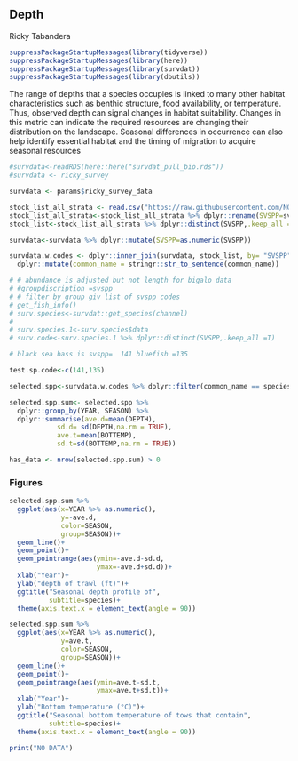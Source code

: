 ## Depth
Ricky Tabandera

```r
suppressPackageStartupMessages(library(tidyverse))
suppressPackageStartupMessages(library(here))
suppressPackageStartupMessages(library(survdat))
suppressPackageStartupMessages(library(dbutils))
```

The range of depths that a species occupies is linked to many other habitat characteristics such as benthic structure, food availability, or temperature. Thus, observed depth can signal changes in habitat suitability. Changes in this metric can indicate the required resources are changing their distribution on the landscape. Seasonal differences in occurrence can also help identify essential habitat and the timing of migration to acquire seasonal resources 

```r
#survdata<-readRDS(here::here("survdat_pull_bio.rds"))
#survdata <- ricky_survey 

survdata <- params$ricky_survey_data

stock_list_all_strata <- read.csv("https://raw.githubusercontent.com/NOAA-EDAB/ECSA/master/data/stock_list.csv")
stock_list_all_strata<-stock_list_all_strata %>% dplyr::rename(SVSPP=svspp)
stock_list<-stock_list_all_strata %>% dplyr::distinct(SVSPP,.keep_all =T)
```

```r
survdata<-survdata %>% dplyr::mutate(SVSPP=as.numeric(SVSPP))

survdata.w.codes <- dplyr::inner_join(survdata, stock_list, by= "SVSPP" ) %>%
  dplyr::mutate(common_name = stringr::str_to_sentence(common_name))

# # abundance is adjusted but not length for bigalo data
# #groupdiscription =svspp
# # filter by group giv list of svspp codes
# get_fish_info()
# surv.species<-survdat::get_species(channel)
# 
# surv.species.1<-surv.species$data
# surv.code<-surv.species.1 %>% dplyr::distinct(SVSPP,.keep_all =T)

# black sea bass is svspp= 	141 bluefish =135

test.sp.code<-c(141,135)

selected.spp<-survdata.w.codes %>% dplyr::filter(common_name == species)

selected.spp.sum<- selected.spp %>% 
  dplyr::group_by(YEAR, SEASON) %>% 
  dplyr::summarise(ave.d=mean(DEPTH), 
            sd.d= sd(DEPTH,na.rm = TRUE),
            ave.t=mean(BOTTEMP), 
            sd.t=sd(BOTTEMP,na.rm = TRUE))

has_data <- nrow(selected.spp.sum) > 0

```

### Figures

```r

selected.spp.sum %>%
  ggplot(aes(x=YEAR %>% as.numeric(), 
             y=-ave.d, 
             color=SEASON, 
             group=SEASON))+
  geom_line()+
  geom_point()+
  geom_pointrange(aes(ymin=-ave.d-sd.d, 
                      ymax=-ave.d+sd.d))+
  xlab("Year")+
  ylab("depth of trawl (ft)")+
  ggtitle("Seasonal depth profile of", 
          subtitle=species)+
  theme(axis.text.x = element_text(angle = 90))

```

```r

selected.spp.sum %>%
  ggplot(aes(x=YEAR %>% as.numeric(), 
             y=ave.t, 
             color=SEASON, 
             group=SEASON))+
  geom_line()+
  geom_point()+
  geom_pointrange(aes(ymin=ave.t-sd.t, 
                      ymax=ave.t+sd.t))+
  xlab("Year")+
  ylab("Bottom temperature (°C)")+
  ggtitle("Seasonal bottom temperature of tows that contain", 
          subtitle=species)+
  theme(axis.text.x = element_text(angle = 90))

```

```r
print("NO DATA")
```

